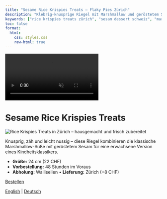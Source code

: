 ```yaml
---
title: "Sesame Rice Krispies Treats – Flaky Pies Zürich"
description: "Klebrig-knusprige Riegel mit Marshmallow und geröstetem Sesam. Ein verspielter Twist auf den beliebten Klassiker aus der Kindheit."
keywords: ["rice krispies treats zürich", "sesam dessert schweiz", "marshmallow riegel zürich", "handgemachte sweets zürich", "bäckerei wallisellen treats"]
toc: false
format:
  html:
    css: styles.css
    raw-html: true 
---
```

<!-- Desktop background video -->
<div class="background-video-container">
  <video autoplay muted loop playsinline>
    <source src="../Backgroundrotating.mp4" type="video/mp4">
  </video>
</div>

# Sesame Rice Krispies Treats

<div class="pie-layout">

<img src="images/Sesame-Rice-Krispies-Treats.jpg"
       alt="Rice Krispies Treats in Zürich – hausgemacht und frisch zubereitet"
       class="pie-photo" loading="lazy">

<div class="pie-text">
<p>
      Knusprig, zäh und leicht nussig – diese Riegel kombinieren die klassische Marshmallow-Süße mit geröstetem Sesam für eine erwachsene Version eines Kindheitsklassikers.
</p>
<ul>
<li><strong>Größe:</strong> 24 cm (22 CHF)</li>
<li><strong>Vorbestellung:</strong> 48 Stunden im Voraus</li>
<li><strong>Abholung:</strong> Wallisellen • <strong>Lieferung:</strong> Zürich (+8 CHF)</li>
</ul>
<div class="nav-button">
  <a href="order-pies-zurich.qmd" class="btn-link">Bestellen</a>
</div>
</div>

</div>



<div class="content-overlay">



<script type="application/ld+json">
{
  "@context": "https://schema.org",
  "@type": "Bakery",
  "name": "Flaky",
  "image": "https://yourdomain.com/logo_website.png",
  "address": {
    "@type": "PostalAddress",
    "addressLocality": "Zürich",
    "addressCountry": "CH"
  },
  "servesCuisine": "Amerikanische Desserts",
  "url": "https://yourdomain.com",
  "description": "Flaky ist eine kleine, hausbasierte Bäckerei in Zürich, die handgemachte amerikanische Pies wie Pumpkin Pie, Cinnamon Apple Crumble und Pecan Pie backt."
}
</script>


<div class="language-switch">
  <a href="../rice-krispies-treats-zurich.html">English</a> |
  <a href="rice-krispies-treats-zurich.html">Deutsch</a>
</div>



<div class="footer-heart">
  <i class="fas fa-heart"></i>
</div>


<script>
document.addEventListener("DOMContentLoaded", function() {
  const navLinks = document.querySelectorAll('.navbar-nav .nav-link');
  const navbarCollapse = document.querySelector('.navbar-collapse');

  navLinks.forEach(function(link) {
    link.addEventListener('click', function() {
      if (navbarCollapse.classList.contains('show')) {
        // Menü einklappen
        const collapse = new bootstrap.Collapse(navbarCollapse);
        collapse.hide();
      }
    });
  });
});
</script>
